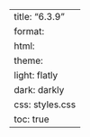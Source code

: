 ---
title: "6.3.9"
format:
    html:
        theme:
            light: flatly
            dark: darkly
        css: styles.css
        toc: true
---